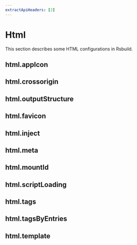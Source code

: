 ```yaml
---
extractApiHeaders: [2]
---
```


# Html

This section describes some HTML configurations in Rsbuild.

## html.appIcon


<AppIcon />

## html.crossorigin


<Crossorigin />

## html.outputStructure


<OutputStructure />

## html.favicon


<Favicon />

## html.inject


<Inject />

## html.meta


<Meta />

## html.mountId


<MountId />

## html.scriptLoading


<ScriptLoading />

## html.tags


<Tags />

## html.tagsByEntries


<TagsByEntries />

## html.template


<Template />

## html.templateParameters


<TemplateParameters />

## html.templateParametersByEntries


<TemplateParametersByEntries />

## html.title


<Title />
